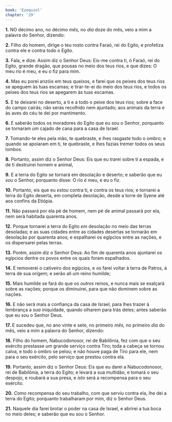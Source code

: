 ```yaml
---
book: 'Ezequiel'
chapter: '29'
---
```


**1.** NO décimo ano, no décimo *mês,* no *dia* doze do mês, veio a mim a palavra do Senhor, dizendo:

**2.** Filho do homem, dirige o teu rosto contra Faraó, rei do Egito, e profetiza contra ele e contra todo o Egito.

**3.** Fala, e dize: Assim diz o Senhor Deus: Eis-me contra ti, ó Faraó, rei do Egito, grande dragão, que pousas no meio dos teus rios, e que dizes: O meu rio é meu, e eu o fiz para mim.

**4.** Mas eu porei anzóis em teus queixos, e farei que os peixes dos teus rios se apeguem às tuas escamas; e tirar-te-ei do meio dos teus rios, e todos os peixes dos teus rios se apegarem às tuas escamas.

**5.** E te deixarei no deserto, a ti e a todo o peixe dos teus rios; sobre a face do campo cairás; não serás recolhido nem ajuntado; aos animais da terra e às aves do céu te dei por mantimento.

**6.** E saberão todos os moradores do Egito que eu *sou* o Senhor, porquanto se tornaram *um* cajado de cana para a casa de Israel.

**7.** Tomando-te eles pela mão, te quebraste, e lhes rasgaste todo o ombro; e quando se apoiaram em ti, te quebraste, e lhes fazias tremer todos os seus lombos.

**8.** Portanto, assim diz o Senhor Deus: Eis que eu trarei sobre ti a espada, e de ti destruirei homem e animal,

**9.** E a terra do Egito se tornará em desolação e deserto; e saberão que eu *sou* o Senhor, porquanto disse: O rio *é* meu, e eu o fiz.

**10.** Portanto, eis que eu *estou* contra ti, e contra os teus rios; e tornarei a terra do Egito deserta, em completa desolação, desde a torre de Syene até aos confins da Etiópia.

**11.** Não passará por ela pé de homem, nem pé de animal passará por ela, nem será habitada quarenta anos.

**12.** Porque tornarei a terra do Egito *em* desolação no meio das terras desoladas; e as suas cidades entre as cidades desertas se tornarão em desolação por quarenta anos; e espalharei os egípcios entre as nações, e os dispersarei pelas terras.

**13.** Porém, assim diz o Senhor Deus: Ao fim de quarenta anos ajuntarei os egípcios dentre os povos entre os quais foram espalhados.

**14.** E removerei o cativeiro dos egípcios, e os farei voltar à terra de Patros, à terra de sua origem; e serão ali *um* reino humilde;

**15.** Mais humilde se fará do que os *outros* reinos, e nunca mais se exalçará sobre as nações; porque os diminuirei, para que não dominem sobre as nações.

**16.** E não será mais a confiança da casa de Israel, para lhes trazer à lembrança a *sua* iniquidade, quando olharem para trás deles; antes saberão que eu *sou* o Senhor Deus.

**17.** E sucedeu que, no ano vinte e sete, no primeiro *mês,* no primeiro *dia* do mês, veio a mim a palavra do Senhor, dizendo:

**18.** Filho do homem, Nabucodonosor, rei de Babilônia, fez com que o seu exército prestasse *um* grande serviço contra Tiro; toda a cabeça se tornou calva, e todo o ombro se pelou; e não houve paga de Tiro para ele, nem para o seu exército, pelo serviço que prestou contra ela.

**19.** Portanto, assim diz o Senhor Deus: Eis que eu darei a Nabucodonosor, rei de Babilônia, a terra do Egito; e levará a sua multidão, e tomará o seu despojo, e roubará a sua presa, e *isto* será a recompensa para o seu exército.

**20.** *Como* recompensa do seu trabalho, com que serviu contra ela, lhe dei a terra do Egito; porquanto trabalharam por mim, diz o Senhor Deus.

**21.** Naquele dia farei brotar o poder na casa de Israel, e abrirei a tua boca no meio deles; e saberão que eu *sou* o Senhor.